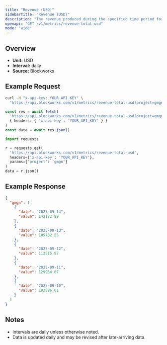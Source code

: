 ```yaml
---
title: "Revenue (USD)"
sidebarTitle: "Revenue (USD)"
description: "The revenue produced during the specified time period for given project."
openapi: "GET /v1/metrics/revenue-total-usd"
mode: "wide"
---
```


## Overview

- **Unit:** USD
- **Interval:** daily
- **Source:** Blockworks

## Example Request

<CodeGroup>

```bash cURL
curl -H "x-api-key: YOUR_API_KEY" \
  "https://api.blockworks.com/v1/metrics/revenue-total-usd?project=gmgn"
```

```typescript TypeScript
const res = await fetch(
  'https://api.blockworks.com/v1/metrics/revenue-total-usd?project=gmgn',
  { headers: { 'x-api-key': 'YOUR_API_KEY' } }
)
const data = await res.json()
```

```python Python
import requests

r = requests.get(
  'https://api.blockworks.com/v1/metrics/revenue-total-usd',
  headers={'x-api-key': 'YOUR_API_KEY'},
  params={'project': 'gmgn'}
)
data = r.json()
```

</CodeGroup>

## Example Response

```json
{
  "gmgn": [
    {
      "date": "2025-09-14",
      "value": 142182.89
    },
    {
      "date": "2025-09-13",
      "value": 105732.55
    },
    {
      "date": "2025-09-12",
      "value": 112515.97
    },
    {
      "date": "2025-09-11",
      "value": 129954.07
    },
    {
      "date": "2025-09-10",
      "value": 183896.01
    }
  ]
}
```

## Notes
- Intervals are daily unless otherwise noted.
- Data is updated daily and may be revised after late-arriving data.